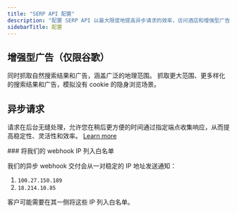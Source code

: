 ```yaml
---
title: "SERP API 配置"
description: "配置 SERP API 以最大限度地提高异步请求的效率，访问酒店和增强型广告数据，并通过示例了解关键参数。"
sidebarTitle: 配置
---
```


## 增强型广告（仅限谷歌）
<Card>
<CardGroup>
<Card title="关闭（默认）">
同时抓取自然搜索结果和广告，涵盖广泛的地理范围。
</Card>
<Card title="开启">
抓取更大范围、更多样化的搜索结果和广告，模拟没有 cookie 的隐身浏览场景。
</Card>
</CardGroup>
</Card>

## 异步请求
请求在后台无缝处理，允许您在稍后更方便的时间通过指定端点收集响应，从而提高稳定性、灵活性和效率。
[Learn more](/scraping-automation/serp-api/asynchronous-requests)

<Tip>
### 将我们的 webhook IP 列入白名单

我们的异步 webhook 交付会从一对稳定的 IP 地址发送通知：
1. `100.27.150.189`
2. `18.214.10.85`

客户可能需要在其一侧将这些 IP 列入白名单。
</Tip>
